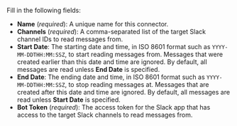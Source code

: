 Fill in the following fields:

- **Name** (_required_): A unique name for this connector.
- **Channels** (_required_): A comma-separated list of the target Slack channel IDs to read messages from.
- **Start Date**: The starting date and time, in ISO 8601 format such as `YYYY-MM-DDTHH:MM:SSZ`, to start reading messages from. Messages that were created earlier than this date and time are ignored. By default, all messages are read unless **End Date** is specified.
- **End Date**: The ending date and time, in ISO 8601 format such as `YYYY-MM-DDTHH:MM:SSZ`, to stop reading messages at. Messages that are created after this date and time are ignored. By default, all messages are read unless **Start Date** is specified.
- **Bot Token** (_required_): The access token for the Slack app that has access to the target Slack channels to read messages from.